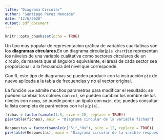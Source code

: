 ```yaml
---
title: "Diagrama Circular"
author: "Santiago Pérez Moncada"
date: "12/6/2020"
output: pdf_document
---
```


```r
knitr::opts_chunk$set(echo = TRUE)
```

Un tipo muy popular de representacion gráfica de variables cualitativas son los **diagramas circulares**.En un diagrama circular(`pie chart`)se representan los niiveles de una variable cualitativa como sectores circulares de un circulo, de manera que el ángulo(o equivalente, el área) de cada sector sea proporcional, a la frecuancia del nivel que corresponde.

Con R, este tipo de diagramas se pueden producir con la instrucción `pie` de nuevo aplicada a la tabla de frecuencias y no al vector original.

La función `pie` admite muchos parametros para modificar el resultado: se pueden cambiar los colores con `col`, se pueden cambiar los nombre de los niveles con `names`, se puede poner un tipulo con `main`, etc; puedes consultar la lista completa de parámetros con `help(pie)`.

```r
fichas = factor(sample(1:5, size = 20, replace = TRUE)) 
pie(table(fichas), main = "Diagrama circular de la variable fichas")
```


```r
Respuestas = factor(sample(c("Si","No"), size = 12, replace = TRUE))
pie(table(Respuestas), main = "Diagrama circular de la varible respuestas")
```

